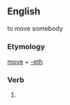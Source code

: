 ==English==
to move somebody
===Etymology===
[[move]] + [[-eth]]

===Verb===
{{infl|en|verb form}}

# {{archaic third-person singular of|move}}